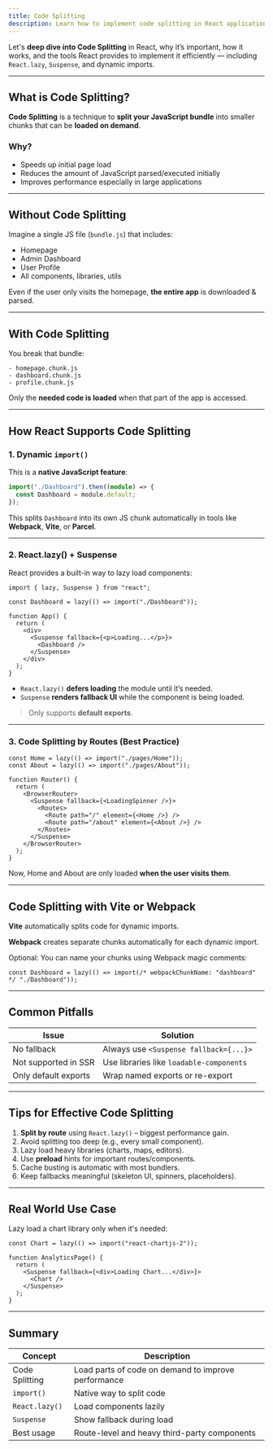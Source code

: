 ```yaml
---
title: Code Splitting
description: Learn how to implement code splitting in React applications to optimize performance by loading only the necessary code for each page.
---
```


Let's **deep dive into Code Splitting** in React, why it’s important, how it works, and the tools React provides to implement it efficiently — including `React.lazy`, `Suspense`, and dynamic imports.

---

## What is Code Splitting?

**Code Splitting** is a technique to **split your JavaScript bundle** into smaller chunks that can be **loaded on demand**.

### Why?

- Speeds up initial page load
- Reduces the amount of JavaScript parsed/executed initially
- Improves performance especially in large applications

---

## Without Code Splitting

Imagine a single JS file (`bundle.js`) that includes:

- Homepage
- Admin Dashboard
- User Profile
- All components, libraries, utils

Even if the user only visits the homepage, **the entire app** is downloaded & parsed.

---

## With Code Splitting

You break that bundle:

```text
- homepage.chunk.js
- dashboard.chunk.js
- profile.chunk.js
```

Only the **needed code is loaded** when that part of the app is accessed.

---

## How React Supports Code Splitting

### 1. **Dynamic `import()`**

This is a **native JavaScript feature**:

```ts
import("./Dashboard").then((module) => {
  const Dashboard = module.default;
});
```

This splits `Dashboard` into its own JS chunk automatically in tools like **Webpack**, **Vite**, or **Parcel**.

---

### 2. **React.lazy() + Suspense**

React provides a built-in way to lazy load components:

```tsx
import { lazy, Suspense } from "react";

const Dashboard = lazy(() => import("./Dashboard"));

function App() {
  return (
    <div>
      <Suspense fallback={<p>Loading...</p>}>
        <Dashboard />
      </Suspense>
    </div>
  );
}
```

- `React.lazy()` **defers loading** the module until it’s needed.
- `Suspense` **renders fallback UI** while the component is being loaded.

> Only supports **default exports**.

---

### 3. **Code Splitting by Routes (Best Practice)**

```tsx
const Home = lazy(() => import("./pages/Home"));
const About = lazy(() => import("./pages/About"));

function Router() {
  return (
    <BrowserRouter>
      <Suspense fallback={<LoadingSpinner />}>
        <Routes>
          <Route path="/" element={<Home />} />
          <Route path="/about" element={<About />} />
        </Routes>
      </Suspense>
    </BrowserRouter>
  );
}
```

Now, Home and About are only loaded **when the user visits them**.

---

## Code Splitting with Vite or Webpack

**Vite** automatically splits code for dynamic imports.

**Webpack** creates separate chunks automatically for each dynamic import.

Optional: You can name your chunks using Webpack magic comments:

```tsx
const Dashboard = lazy(() => import(/* webpackChunkName: "dashboard" */ "./Dashboard"));
```

---

## Common Pitfalls

| Issue                | Solution                                 |
| -------------------- | ---------------------------------------- |
| No fallback          | Always use `<Suspense fallback={...}>`   |
| Not supported in SSR | Use libraries like `loadable-components` |
| Only default exports | Wrap named exports or re-export          |

---

## Tips for Effective Code Splitting

1. **Split by route** using `React.lazy()` – biggest performance gain.
2. Avoid splitting too deep (e.g., every small component).
3. Lazy load heavy libraries (charts, maps, editors).
4. Use **preload** hints for important routes/components.
5. Cache busting is automatic with most bundlers.
6. Keep fallbacks meaningful (skeleton UI, spinners, placeholders).

---

## Real World Use Case

Lazy load a chart library only when it's needed:

```tsx
const Chart = lazy(() => import("react-chartjs-2"));

function AnalyticsPage() {
  return (
    <Suspense fallback={<div>Loading Chart...</div>}>
      <Chart />
    </Suspense>
  );
}
```

---

## Summary

| Concept        | Description                                         |
| -------------- | --------------------------------------------------- |
| Code Splitting | Load parts of code on demand to improve performance |
| `import()`     | Native way to split code                            |
| `React.lazy()` | Load components lazily                              |
| `Suspense`     | Show fallback during load                           |
| Best usage     | Route-level and heavy third-party components        |
